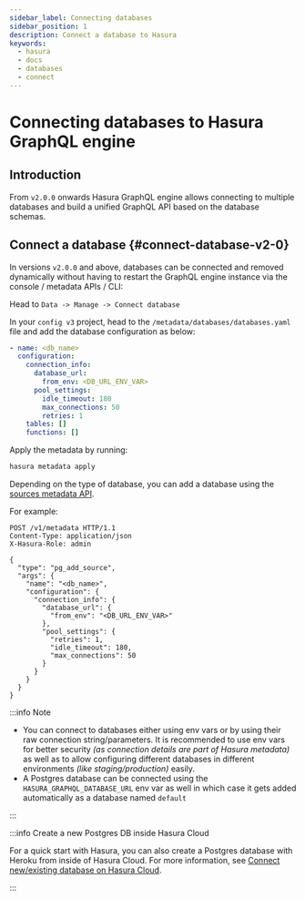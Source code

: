 ```yaml
---
sidebar_label: Connecting databases
sidebar_position: 1
description: Connect a database to Hasura
keywords:
  - hasura
  - docs
  - databases
  - connect
---
```



# Connecting databases to Hasura GraphQL engine

## Introduction

From `v2.0.0` onwards Hasura GraphQL engine allows connecting to
multiple databases and build a unified GraphQL API based on the database
schemas.

## Connect a database {#connect-database-v2-0}

In versions `v2.0.0` and above, databases can be connected and removed
dynamically without having to restart the GraphQL engine instance via
the console / metadata APIs / CLI:

<Tabs className="api-tabs">
<TabItem value="console" label="Console">

Head to `Data -> Manage -> Connect database`

<Thumbnail
  src="/img/graphql/core/databases/connect-default-db.png"
  alt="Connect default database"
  width="1000px"
/>

</TabItem>
<TabItem value="cli" label="CLI">

In your `config v3` project, head to the
`/metadata/databases/databases.yaml` file and add the database
configuration as below:

```yaml
- name: <db_name>
  configuration:
    connection_info:
      database_url:
        from_env: <DB_URL_ENV_VAR>
      pool_settings:
        idle_timeout: 180
        max_connections: 50
        retries: 1
    tables: []
    functions: []
```

Apply the metadata by running:

```bash
hasura metadata apply
```

</TabItem>
<TabItem value="api" label="API">

Depending on the type of database, you can add a database using the
[sources metadata API](/graphql/core/api-reference/metadata-api/source.mdx).

For example:

```http
POST /v1/metadata HTTP/1.1
Content-Type: application/json
X-Hasura-Role: admin

{
  "type": "pg_add_source",
  "args": {
    "name": "<db_name>",
    "configuration": {
      "connection_info": {
        "database_url": {
          "from_env": "<DB_URL_ENV_VAR>"
        },
        "pool_settings": {
          "retries": 1,
          "idle_timeout": 180,
          "max_connections": 50
        }
      }
    }
  }
}
```

</TabItem>
</Tabs>

:::info Note

- You can connect to databases either using env vars or by using their
  raw connection string/parameters. It is recommended to use env vars
  for better security _(as connection details are part of Hasura
  metadata)_ as well as to allow configuring different databases in
  different environments _(like staging/production)_ easily.
- A Postgres database can be connected using the
  `HASURA_GRAPHQL_DATABASE_URL` env var as well in which case it gets
  added automatically as a database named `default`

:::

:::info Create a new Postgres DB inside Hasura Cloud

For a quick start with Hasura, you can also create a Postgres database
with Heroku from inside of Hasura Cloud. For more information, see
[Connect new/existing database on Hasura Cloud](/graphql/cloud/getting-started/index.mdx#create-new-db-with-cloud).

:::
